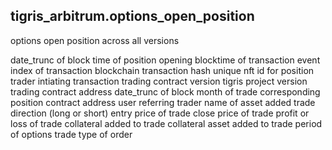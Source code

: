 ## tigris_arbitrum.options_open_position 
options open position across all versions


<ParamField path="day">
date_trunc of block time of position opening
</ParamField>
<ParamField path="evt_block_time">
blocktime of transaction
</ParamField>
<ParamField path="evt_index">
event index of transaction
</ParamField>
<ParamField path="evt_tx_hash">
blockchain transaction hash
</ParamField>
<ParamField path="position_id">
unique nft id for position
</ParamField>
<ParamField path="trader">
trader intiating transaction
</ParamField>
<ParamField path="version">
trading contract version
</ParamField>
<ParamField path="protocol_version">
tigris project version 
</ParamField>
<ParamField path="project_contract_address">
trading contract address
</ParamField>
<ParamField path="block_month">
date_trunc of block month of trade
</ParamField>
<ParamField path="positions_contract">
corresponding position contract address
</ParamField>
<ParamField path="referral">
user referring trader
</ParamField>
<ParamField path="pair">
name of asset added
</ParamField>
<ParamField path="direction">
trade direction (long or short)
</ParamField>
<ParamField path="open_price">
entry price of trade
</ParamField>
<ParamField path="close_price">
close price of trade
</ParamField>
<ParamField path="profitnLoss">
profit or loss of trade
</ParamField>
<ParamField path="collateral">
collateral added to trade
</ParamField>
<ParamField path="collateral_asset">
collateral asset added to trade
</ParamField>
<ParamField path="options_period">
period of options trade
</ParamField>
<ParamField path="order_type">
type of order
</ParamField>
